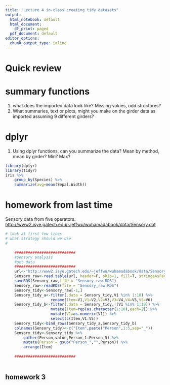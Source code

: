 ```yaml
---
title: "Lecture 4 in-class creating tidy datasets"
output:
  html_notebook: default
  html_document:
    df_print: paged
  pdf_document: default
editor_options:
  chunk_output_type: inline
---
```


# Quick review

# summary functions
1. what does the imported data look like?  Missing values, odd structures?
2. What summaries, text or plots, might you make on the girder data as imported assuming 9 different girders? 

# dplyr
1. Using dplyr functions, can you summarize the data? Mean by method, mean by girder?  Min? Max?
```r
library(dplyr)
library(tidyr)
iris %>% 
    group_by(Species) %>%
    summarize(avg=mean(Sepal.Width)) 
```

# homework from last time

Sensory data from five operators.   
<http://www2.isye.gatech.edu/~jeffwu/wuhamadabook/data/Sensory.dat> 
```r
# look at first few lines
# what strategy should we use
# 
```


```r
    ########################### 
    #Sensory analysis  
    #get data  
    ########################### 
    url<-"http://www2.isye.gatech.edu/~jeffwu/wuhamadabook/data/Sensory.dat"
    Sensory_raw<-read.table(url, header=F, skip=1, fill=T, stringsAsFactors = F)
    saveRDS(Sensory_raw,file = "Sensory_raw.RDS")
    Sensory_raw<-readRDS(file = "Sensory_raw.RDS")
    Sensory_tidy<-Sensory_raw[-1,]
    Sensory_tidy_a<-filter(.data = Sensory_tidy,V1 %in% 1:10) %>%
                    rename(Item=V1,V1=V2,V2=V3,V3=V4,V4=V5,V5=V6)
    Sensory_tidy_b<-filter(.data = Sensory_tidy,!(V1 %in% 1:10)) %>%
                    mutate(Item=rep(as.character(1:10),each=2)) %>%
                    mutate(V1=as.numeric(V1)) %>%
                    select(c(Item,V1:V5))
    Sensory_tidy<-bind_rows(Sensory_tidy_a,Sensory_tidy_b)
    colnames(Sensory_tidy)<-c("Item",paste("Person",1:5,sep="_"))
    Sensory_tidy<-Sensory_tidy %>%  
        gather(Person,value,Person_1:Person_5) %>%  
        mutate(Person = gsub("Person_","",Person)) %>%
        arrange(Item)
    
    ########################### 
    
```

## homework 3

